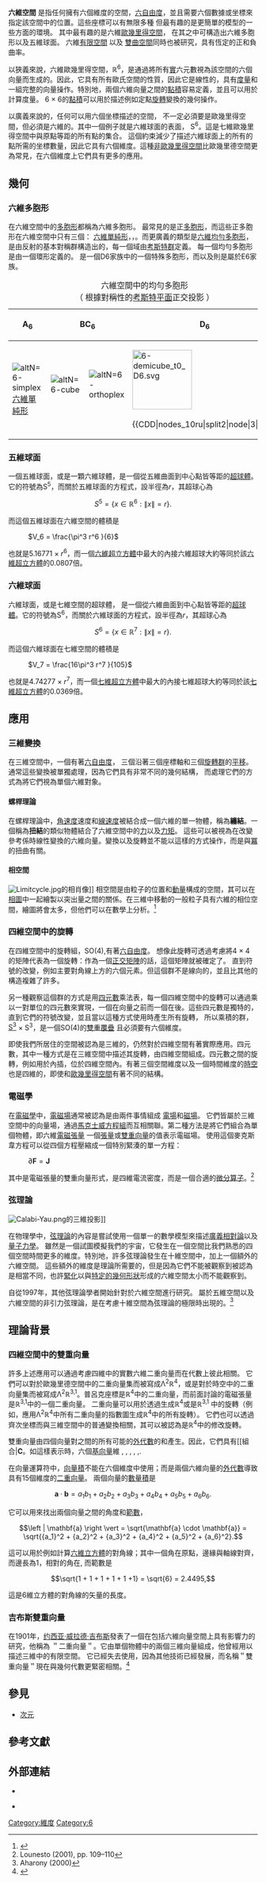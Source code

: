 {{about|被稱作「六維空間」的空間概念|同名網站|六维空间 (网站)}}
'''六維空間''' 是指任何擁有六個維度的空間，[[六自由度|六自由度]]，並且需要六個數據或坐標來指定該空間中的位置。這些座標可以有無限多種 但最有趣的是更簡單的模型的一些方面的環境。 其中最有趣的是{{anchor|6D EUCLIDEAN SPACE}}六維[[歐幾里得空間|歐幾里得空間]]， 在其之中可構造出六維多胞形以及五維球面。 六維[[有限空間|有限空間]] 以及 [[雙曲空間|雙曲空間]]同時也被研究，具有恆定的正和負曲率。

以狹義來說，六維歐幾里得空間，ℝ<sup>6</sup>，是通過將所有[[實數|實]]六元數視為該空間的六個向量而生成的。因此，它具有所有歐氏空間的性質，因此它是線性的，具有[[度量|度量]]和一組完整的向量操作。特別地，兩個六維向量之間的[[點積|點積]]容易定義，並且可以用於計算度量。 6 × 6的[[點積|點積]]可以用於描述例如定點[[旋轉|旋轉]]變換的幾何操作。

以廣義來說的，任何可以用六個坐標描述的空間， 不一定必須要是歐幾里得空間，但必須是六維的。其中一個例子就是六維球面的表面， S<sup>6</sup>。這是七維歐幾里得空間中與原點等距的所有點的集合。 這個約束減少了描述六維球面上的所有的點所需的坐標數量，因此它具有六個維度。這種[[非歐幾里得空間|非歐幾里得空間]]比歐幾里德空間更為常見，在六個維度上它們具有更多的應用。

==幾何==

===六維多胞形===
{{Main article|六維多胞形}}

在六維空間中的[[多胞形|多胞形]]都稱為六維多胞形。 最常見的是正[[多胞形|多胞形]]，而這些正多胞形在六維空間中只有三個： [[六維單純形|六維單純形]]，{{en-link|六維超方形|6-cube}}，{{en-link|六維正軸形|6-orthoplex}}。而更廣義的類型是[[六維均勻多胞形|六維均勻多胞形]]，是由反射的基本對稱群構造出的，每一個域由[[考斯特群|考斯特群]]定義。 每一個均勻多胞形是由一個環形{{en-link|考斯特-丁肯圖|Coxeter-Dynkin diagram}}定義的。 {{en-link|六維半超方形|6-demicube}}是一個D6家族中的一個特殊多胞形，而{{en-link|2 21 多胞形|2 21 polytope|2<sub>21</sub>}}以及{{en-link|1 22 多胞形|1 22 polytope|1<sub>22</sub>}}則是屬於E6家族。

{| class=wikitable
|+ 六維空間中的均勻多胞形<BR>（ 根據對稱性的[[考斯特平面|考斯特平面]]正交投影 ）
|-
!A<sub>6</sub>
!colspan=2|BC<sub>6</sub>
!D<sub>6</sub>
!colspan=2|E<sub>6</sub>
|- align=center
|[[File:6-simplex_t0.svg|altN=6-simplex]]<BR>[[六維單純形|六維單純形]]<BR>{{CDD|node_1|3|node|3|node|3|node|3|node|3|node}}
|[[File:6-cube_t0.svg|altN=6-cube]]<BR>{{en-link|六維超方形|6-cube}}<BR>{{CDD|node_1|4|node|3|node|3|node|3|node|3|node}}
|[[File:6-cube_t5.svg|altN=6-orthoplex]]<BR>{{en-link|六維正軸形|6-orthoplex}}<BR>{{CDD|node|4|node|3|node|3|node|3|node|3|node_1}}
|[[File:6-demicube_t0_D6.svg|120px]]<BR>{{en-link|六維半超方形|6-demicube}}<BR>{{CDD|nodes_10ru|split2|node|3|node||3|node||3|node}}
|[[File:up_2_21_t0_E6.svg|120px]]<BR>{{en-link|2 21 多胞形|2 21 polytope|2<sub>21</sub>}}<BR>{{CDD|nodea_1|3a|nodea||3a|branch|3a|nodea||3a|nodea|}}
|[[File:up_1_22_t0_E6.svg|120px]]<BR>{{en-link|1 22 多胞形|1 22 polytope|1<sub>22</sub>}}<BR>{{CDD|nodea||3a|nodea||3a|branch_01lr|3a|nodea||3a|nodea|}}
|}

===五維球面=== 
一個五維球面，或是一顆六維球體，是一個從五維曲面到中心點皆等距的[[超球體|超球體]]。它的符號為S<sup>5</sup>，而關於五維球面的方程式，設半徑為''r''，其超球心為

:<math>S^5 = \left\{ x \in \mathbb{R}^6 : \|x\| = r\right\}.</math>

而這個五維球面在六維空間的體積是

: <math> V_6 = \frac{\pi^3 r^6 }{6} </math>

也就是5.16771 × ''r''<sup>6</sup>，而一個[[六維超立方體|六維超立方體]]中最大的內接六維超球大約等同於該[[六維超立方體|六維超立方體]]的0.0807倍。

===六維球面===
六維球面，或是七維空間的超球體， 是一個從六維曲面到中心點皆等距的[[超球體|超球體]]。它的符號為S<sup>6</sup>，而關於六維球面的方程式，設半徑為''r''，其超球心為

:<math>S^6 = \left\{ x \in \mathbb{R}^7 : \|x\| = r\right\}.</math>

而這個六維球面在七維空間的體積是

: <math> V_7 = \frac{16\pi^3 r^7 }{105} </math>

也就是4.74277 × ''r''<sup>7</sup>，而一個[[七維超立方體|七維超立方體]]中最大的內接七維超球大約等同於該[[七維超立方體|七維超立方體]]的0.0369倍。

==應用==

===三維變換===
在三維空間中，一個{{en-link|硬性變換|rigid transformation}}有著[[六自由度|六自由度]]， 三個沿著三個座標軸和三個[[旋轉群|旋轉群]]的[[平移|平移]]。 通常這些變換被單獨處理，因為它們具有非常不同的幾何結構， 而處理它們的方式為將它們視為單個六維對象。

====螺桿理論====

在螺桿理論中，[[角速度|角速度]]速度和[[速度|線速度]]被結合成一個六維的單一物體，稱為'''纏結'''。一個稱為'''扭結'''的類似物體結合了六維空間中的[[力|力]]以及[[力矩|力矩]]。 這些可以被視為在改變參考係時線性變換的六維向量。變換以及旋轉並不能以這樣的方式操作，而是與[[冪|冪]]的扭曲有關。

====相空間====
{{main article|相空間}}

[[Image:Limitcycle.jpg|thumb]]的相肖像]]
相空間是由粒子的位置和[[動量|動量]]構成的空間，其可以在[[相圖|相圖]]中一起繪製以突出量之間的關係。在三維中移動的一般粒子具有六維的相位空間，繪圖將會太多，但他們可以在數學上分析。<ref>{{cite book
| title = Perspectives of Modern Physics
| author = Arthur Besier
| year = 1969
| publisher = McGraw-Hill}}</ref>

===四維空間中的旋轉===

在四維空間中的旋轉組，SO(4),有著[[六自由度|六自由度]]。 想像此旋轉可透過考慮將4 × 4 的矩陣代表為一個旋轉：作為一個[[正交矩陣|正交矩陣]]的話，這個矩陣就被確定了。 直到符號的改變，例如主要對角線上方的六個元素。但這個群不是線向的，並且比其他的構造複雜了許多。

另一種觀察這個群的方式是用[[四元數|四元數]]乘法表，每一個四維空間中的旋轉可以通過乘以一對單位的四元數來實現，一個在向量之前而一個在後。這些四元數是獨特的，直到它們的符號改變，並且當以這種方式使用時產生所有旋轉， 所以乘積的群，[[三維球面|S<sup>3</sup>]] × S<sup>3</sup>，是一個SO(4)的[[覆疊空間|雙重覆疊]] 且必須要有六個維度。

即使我們所居住的空間被認為是三維的，仍然對於四維空間有著實際應用。四元數，其中一種方式是在三維空間中描述其旋轉，由四維空間組成。四元數之間的旋轉，例如用於內插，位於四維空間內。有著三個空間維度以及一個時間維度的[[時空|時空]]也是四維的，即使和[[歐幾里得空間|歐幾里得空間]]有著不同的結構。

===電磁學===

在[[電磁學|電磁學]]中，[[電磁場|電磁場]]通常被認為是由兩件事情組成 [[電場|電場]]和[[磁場|磁場]]。 它們皆屬於三維空間中的向量場，通過[[馬克士威方程組|馬克士威方程組]]而互相關聯。第二種方法是將它們組合為單個物體，即六維[[電磁張量|電磁張量]] 一個[[張量|張量]]或[[雙重向量|雙重向量]]的值表示電磁場。 使用這個麥克斯韋方程可以從四個方程壓縮成一個特別緊湊的單一方程：

: <math> \partial \mathbf{F} = \mathbf{J} \,</math>

其中{{math|'''F'''}}是電磁張量的雙重向量形式，{{math|'''J'''}}是四維電流密度，而{{math|∂}}是一個合適的[[微分算子|微分算子]]。<ref>Lounesto (2001), pp. 109–110</ref>

===弦理論===
[[Image:Calabi-Yau.png|thumb]]的三維投影]]

在物理學中，[[弦理論|弦理論]]的內容是嘗試使用一個單一的數學模型來描述[[廣義相對論|廣義相對論]]以及[[量子力學|量子力學]]。 雖然是一個試圖模擬我們的宇宙，它發生在一個空間比我們熟悉的四個空間時間更多的維度。特別地，許多弦理論發生在十維空間中，加上一個額外的六維空間。 這些額外的維度是理論所需要的，但是因為它們不能被觀察到被認為是相當不同，也許[[緊化_(物理學)|緊化]]以與[[卡拉比－丘流形|特定的幾何形狀]]形成的六維空間太小而不能觀察到。

自從1997年，其他弦理論學者開始針對於六維空間進行研究。 {{en-link|小型弦理論|Little string theory}}屬於五維空間以及六維空間的非引力弦理論，是在考慮十維空間為弦理論的極限時出現的。<ref>Aharony (2000)</ref>

==理論背景==

===四維空間中的雙重向量===

許多上述應用可以通過考慮四維中的實數六維二重向量而在代數上彼此相關。 它們可以對於歐幾里德空間中的二重向量集而被寫成Λ<sup>2</sup>ℝ<sup>4</sup>，或是對於時空中的二重向量集而被寫成Λ<sup>2</sup>ℝ<sup>3,1</sup>。普呂克座標是ℝ<sup>4</sup>中的二重向量，而前面討論的電磁張量是ℝ<sup>3,1</sup>中的一個二重向量。 二重向量可以用於透過{{en-link|指數圖|Exponential map (Riemannian geometry)}}生成ℝ<sup>4</sup>或是ℝ<sup>3,1</sup> 中的旋轉（例如，應用Λ<sup>2</sup>ℝ<sup>4</sup>中所有二重向量的指數圖生成ℝ<sup>4</sup>中的所有旋轉）。 它們也可以透過齊次坐標而與三維空間中的普通變換相關，其可以被認為是ℝ<sup>4</sup>中的修改旋轉。

雙重向量由四個向量對之間的所有可能的[[外代數|外代數]]的和產生。因此，它們具有[[組合|'''C'''{{SubSup]]=6個組件，並且可以最通用地寫成

: <math>\mathbf{B} = B_{12}\mathbf{e}_{12} + B_{13}\mathbf{e}_{13} + B_{14}\mathbf{e}_{14} + B_{23}\mathbf{e}_{23} + B_{24}\mathbf{e}_{24} + B_{34}\mathbf{e}_{34}</math>

它們是第一個不能全部由向量對的乘積產生的二重向量。 它們可以是[[簡單二重向量|簡單二重向量]]，而由他們所生成的旋轉則是{{en-link|單旋轉|SO(4)#Simple rotations}}。 而其他在四維空間中的旋轉則是{{en-link|雙旋轉|SO(4)#Double rotations}}，而{{en-link|等斜旋轉|SO(4)#Isoclinic rotations}}]並且對應於不能由單個外代數產生的非簡單二重向量。<ref>Lounesto (2001), pp. 86-89</ref>

===六維向量空間===

六維向量空間是六維歐幾里得空間的向量。 就像其他的向量如[[線性關係|線性]]，可以像其他維度一樣被減去和縮放。在高維度中向量的維度不是使用字母，更高的維度通常使用後綴來指定維度，所以一般的六維向量空間可以被記做 {{nowrap |'''a''' {{=}} (a<sub>1</sub>, a<sub>2</sub>, a<sub>3</sub>, a<sub>4</sub>, a<sub>5</sub>, a<sub>6</sub>)}}。如這樣表示時，六個[[基_(線性代數)|基向量]]維 {{nowrap |(1, 0, 0, 0, 0, 0)}}, {{nowrap |(0, 1, 0, 0, 0, 0)}}, {{nowrap |(0, 0, 1, 0, 0, 0)}}, {{nowrap |(0, 0, 0, 1, 0, 0)}}, {{nowrap |(0, 0, 0, 0, 1, 0)}} ,{{nowrap |(0, 0, 0, 0, 0, 1)}}.

在向量運算符中，[[向量積|向量積]]不能在六個維度中使用；而是兩個六維向量的[[外代數|外代數]]導致具有15個維度的[[二重向量|二重向量]]。 兩個向量的[[數量積|數量積]]是

:<math>\mathbf{a} \cdot \mathbf{b} = a_1b_1 + a_2b_2 + a_3b_3 + a_4b_4 + a_5b_5 + a_6b_6.</math>

它可以用來找出兩個向量之間的角度和[[範數|範數]]，

:<math>\left | \mathbf{a} \right \vert = \sqrt{\mathbf{a} \cdot \mathbf{a}} = \sqrt{{a_1}^2 + {a_2}^2 + {a_3}^2 + {a_4}^2 + {a_5}^2 + {a_6}^2}.</math>

這可以用於例如計算[[六維立方體|六維立方體]]的對角線；其中一個角在原點，邊緣與軸線對齊，而邊長為1，相對的角在{{nowrap |(1, 1, 1, 1, 1, 1)}}, 而範數是
:<math>\sqrt{1 + 1 + 1 + 1 + 1 +1} = \sqrt{6} = 2.4495,</math>

這是6維立方體的對角線的矢量的長度。

===吉布斯雙重向量===

在1901年，[[约西亚·威拉德·吉布斯|约西亚·威拉德·吉布斯]]發表了一個在包括六維向量空間上具有影響力的研究，他稱為 ＂二重向量＂。它由單個物體中的兩個三維向量組成，他曾經用以描述三維中的有限空間。 它已經失去使用，因為其他技術已經發展，而名稱＂雙重向量＂現在與幾何代數更緊密相關。<ref>{{cite book
|title=Vector analysis: a text-book for the use of students of mathematics and physics
|url=https://archive.org/details/vectoranalysis00gibb_992
|author=Josiah Willard Gibbs, Edwin Bidwell Wilson
|publisher=Yale University Press |year= 1901 |page=[https://archive.org/details/vectoranalysis00gibb_992/page/n462 481]''ff''}}</ref>

== 參見 ==
* [[次元|次元]]

== 參考文獻 ==
{{reflist}}

== 外部連結 ==
* {{Cite book
| last=Lounesto
| first=Pertti
| title=Clifford algebras and spinors
| publisher=[[Cambridge_University_Press|Cambridge University Press]]
| location=Cambridge
| isbn=978-0-521-00551-7
| year=2001}}

* {{cite journal
| last = Aharony
| first  = Ofer
| title = A brief review of "little string theories"
| year = 2000
| journal= Quantum Grav.
| volume = 17
| issue = 5
| doi = 10.1088/0264-9381/17/5/302
| bibcode=2000CQGra..17..929A
}}

{{維度}}

[[Category:維度|Category:維度]]
[[Category:6|Category:6]]